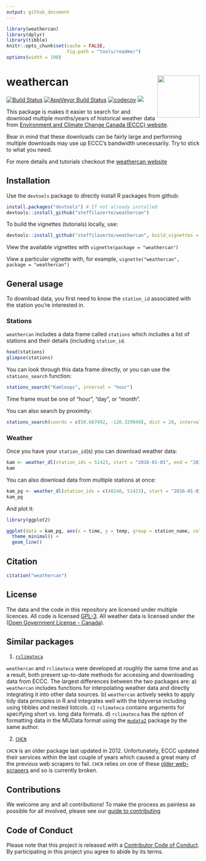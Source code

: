 ```yaml
---
output: github_document
---
```


```r
library(weathercan)
library(dplyr)
library(tibble)
knitr::opts_chunk$set(cache = FALSE,
                      fig.path = "tools/readme/")
options(width = 100)
```

# weathercan <img src="https://github.com/steffilazerte/weathercan/raw/master/inst/assets/weathercan_logo.png" align = "right" width = 110/>


[![Build Status](https://travis-ci.org/steffilazerte/weathercan.svg?branch=master)](https://travis-ci.org/steffilazerte/weathercan) [![AppVeyor Build Status](https://ci.appveyor.com/api/projects/status/github/steffilazerte/weathercan?branch=master&svg=true)](https://ci.appveyor.com/project/steffilazerte/weathercan) [![codecov](https://codecov.io/gh/steffilazerte/weathercan/branch/master/graph/badge.svg)](https://codecov.io/gh/steffilazerte/weathercan) [![](https://badges.ropensci.org/160_status.svg)](https://github.com/ropensci/onboarding/issues/160)

This package is makes it easier to search for and download multiple months/years of historical weather data from [Environment and Climate Change Canada (ECCC) website](http://climate.weather.gc.ca/historical_data/search_historic_data_e.html).

Bear in mind that these downloads can be fairly large and performing multiple downloads may use up ECCC's bandwidth unecessarily. Try to stick to what you need.

For more details and tutorials checkout the [weathercan website](http://steffilazerte.github.io/weathercan)

## Installation

Use the `devtools` package to directly install R packages from github:

```r
install.packages("devtools") # If not already installed
devtools::install_github("steffilazerte/weathercan") 
```

To build the vignettes (tutorials) locally, use:

```r
devtools::install_github("steffilazerte/weathercan", build_vignettes = TRUE) 
```

View the available vignettes with `vignette(package = "weathercan")`  

View a particular vignette with, for example, `vignette("weathercan", package = "weathercan")`

## General usage

To download data, you first need to know the `station_id` associated with the station you're interested in.

### Stations

`weathercan` includes a data frame called `stations` which includes a list of stations and their details (including `station_id`.

```r
head(stations)
glimpse(stations)
```

You can look through this data frame directly, or you can use the `stations_search` function:

```r
stations_search("Kamloops", interval = "hour")
```

Time frame must be one of "hour", "day", or "month".

You can also search by proximity:

```r
stations_search(coords = c(50.667492, -120.329049), dist = 20, interval = "hour")
```

### Weather

Once you have your `station_id`(s) you can download weather data:

```r
kam <- weather_dl(station_ids = 51423, start = "2016-01-01", end = "2016-02-15")
kam
```

You can also download data from multiple stations at once:

```r
kam_pg <- weather_dl(station_ids = c(48248, 51423), start = "2016-01-01", end = "2016-02-15")
kam_pg
```

And plot it:

```r
library(ggplot2)

ggplot(data = kam_pg, aes(x = time, y = temp, group = station_name, colour = station_name)) +
  theme_minimal() + 
  geom_line()
```

## Citation

```r
citation("weathercan")
```

## License

The data and the code in this repository are licensed under multiple licences. All code is licensed [GPL-3](https://www.gnu.org/licenses/gpl-3.0.en.html). All weather data is licensed under the ([Open Government License - Canada](http://open.canada.ca/en/open-government-licence-canada)). 

## Similar packages

1) [`rclimateca`](https://cran.rstudio.com/web/packages/rclimateca/index.html)

`weathercan` and `rclimateca` were developed at roughly the same time and as a result, both present up-to-date methods for accessing and downloading data from ECCC. The largest differences between the two packages are: a) `weathercan` includes functions for interpolating weather data and directly integrating it into other data sources. b) `weathercan` actively seeks to apply tidy data principles in R and integrates well with the tidyverse including using tibbles and nested listcols. c) `rclimateca` contains arguments for specifying short vs. long data formats. d) `rclimateca` has the option of formatting data in the MUData format using the [`mudata2`](https://cran.r-project.org/web/packages/mudata2/index.html) package by the same author.

2) [`CHCN`](https://cran.rstudio.com/web/packages/CHCN/index.html)

`CHCN` is an older package last updated in 2012. Unfortunately, ECCC updated their services within the last couple of years which caused a great many of the previous web scrapers to fail. `CHCN` relies on one of these [older web-scrapers](https://classic.scraperwiki.com/scrapers/can-weather-stations/) and so is currently broken. 

## Contributions

We welcome any and all contributions! To make the process as painless as possible for all involved, please see our [guide to contributing](CONTRIBUTING.md)

## Code of Conduct

Please note that this project is released with a [Contributor Code of Conduct](CONDUCT.md). By participating in this project you agree to abide by its terms.
